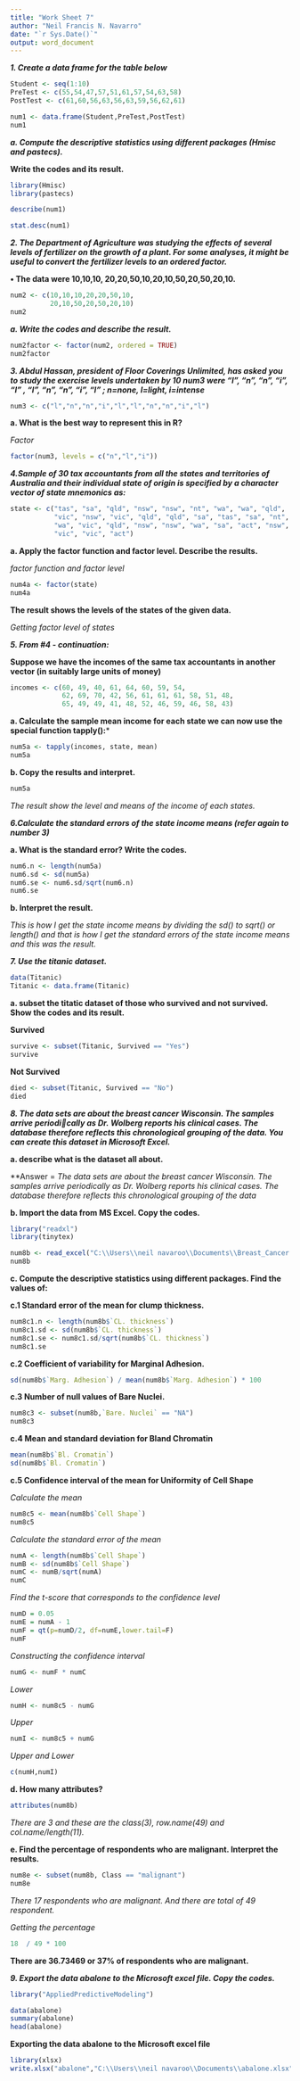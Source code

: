 ---
title: "Work Sheet 7"
author: "Neil Francis N. Navarro"
date: "`r Sys.Date()`"
output: word_document
---

***1. Create a data frame for the table below***

```{r,}
Student <- seq(1:10)
PreTest <- c(55,54,47,57,51,61,57,54,63,58)
PostTest <- c(61,60,56,63,56,63,59,56,62,61)

num1 <- data.frame(Student,PreTest,PostTest)
num1
```


***a. Compute the descriptive statistics using different packages (Hmisc and pastecs).***

**Write the codes and its result.**

```{r,}
library(Hmisc)
library(pastecs)
```

```{r,}
describe(num1)
```

```{r,}
stat.desc(num1)
```


***2. The Department of Agriculture was studying the effects of several levels of fertilizer on the growth of a plant. For some analyses, it might be useful to convert the fertilizer levels to an ordered factor.***

**• The data were 10,10,10, 20,20,50,10,20,10,50,20,50,20,10.**

```{r,}
num2 <- c(10,10,10,20,20,50,10,
          20,10,50,20,50,20,10)
num2
```


***a. Write the codes and describe the result.***

```{r,}
num2factor <- factor(num2, ordered = TRUE)
num2factor
```


***3. Abdul Hassan, president of Floor Coverings Unlimited, has asked you to study the exercise levels undertaken by 10 num3 were “l”, “n”, “n”, “i”, “l” , “l”, “n”, “n”, “i”, “l” ; n=none, l=light, i=intense***


```{r,}
num3 <- c("l","n","n","i","l","l","n","n","i","l")
```


**a. What is the best way to represent this in R?**

*Factor*

```{r,}
factor(num3, levels = c("n","l","i"))
```


***4.Sample of 30 tax accountants from all the states and territories of Australia and their individual state of origin is specified by a character vector of state mnemonics as:***


```{r,}
state <- c("tas", "sa", "qld", "nsw", "nsw", "nt", "wa", "wa", "qld",
           "vic", "nsw", "vic", "qld", "qld", "sa", "tas", "sa", "nt",
           "wa", "vic", "qld", "nsw", "nsw", "wa", "sa", "act", "nsw",
           "vic", "vic", "act")

```

**a. Apply the factor function and factor level. Describe the results.**

*factor function and factor level*

```{r,}
num4a <- factor(state)
num4a
```

**The result shows the levels of the states of the given data.**

*Getting factor level of states*

***5. From #4 - continuation:***

**Suppose we have the incomes of the same tax accountants in another vector (in suitably large units of money)**

```{r,}
incomes <- c(60, 49, 40, 61, 64, 60, 59, 54,
             62, 69, 70, 42, 56, 61, 61, 61, 58, 51, 48,
             65, 49, 49, 41, 48, 52, 46, 59, 46, 58, 43)
```


**a. Calculate the sample mean income for each state we can now use the special function tapply():***

```{r,}
num5a <- tapply(incomes, state, mean)
num5a
```


**b. Copy the results and interpret.**

```{r,}
num5a
```

*The result show the level and means of the income of each states.*


***6.Calculate the standard errors of the state income means (refer again to number 3)***



**a. What is the standard error? Write the codes.**

```{r,}
num6.n <- length(num5a)
num6.sd <- sd(num5a)
num6.se <- num6.sd/sqrt(num6.n)
num6.se
```


**b. Interpret the result.**

*This is how I get the state income means by dividing the sd() to sqrt() or length() and that is how I get the standard errors of the state income means and this was the result.*


***7. Use the titanic dataset.***

```{r,}
data(Titanic)
Titanic <- data.frame(Titanic)
```


**a. subset the titatic dataset of those who survived and not survived. Show the codes and its result.**

**Survived**
```{r,}
survive <- subset(Titanic, Survived == "Yes")
survive
```

**Not Survived**
```{r,}
died <- subset(Titanic, Survived == "No")
died
```


***8. The data sets are about the breast cancer Wisconsin. The samples arrive periodically as Dr. Wolberg reports his clinical cases. The database therefore reflects this chronological grouping of the data. You can create this dataset in Microsoft Excel.***

**a. describe what is the dataset all about.**

**Answer =
*The data sets are about the breast cancer Wisconsin. The samples arrive periodically as Dr. Wolberg reports his clinical cases. The database therefore reflects this chronological grouping of the data*

**b. Import the data from MS Excel. Copy the codes.**

```{r,}
library("readxl")
library(tinytex)
```

```{r,}
num8b <- read_excel("C:\\Users\\neil navaroo\\Documents\\Breast_Cancer.xlsx")
num8b
```

**c. Compute the descriptive statistics using different packages. Find the values of:**

**c.1 Standard error of the mean for clump thickness.**

```{r,}
num8c1.n <- length(num8b$`CL. thickness`)
num8c1.sd <- sd(num8b$`CL. thickness`)
num8c1.se <- num8c1.sd/sqrt(num8b$`CL. thickness`)
num8c1.se
```


**c.2 Coefficient of variability for Marginal Adhesion.**

```{r,}
sd(num8b$`Marg. Adhesion`) / mean(num8b$`Marg. Adhesion`) * 100
```


**c.3 Number of null values of Bare Nuclei.**

```{r,}
num8c3 <- subset(num8b,`Bare. Nuclei` == "NA")
num8c3
```


**c.4 Mean and standard deviation for Bland Chromatin**

```{r,}
mean(num8b$`Bl. Cromatin`)
sd(num8b$`Bl. Cromatin`)
```


**c.5 Confidence interval of the mean for Uniformity of Cell Shape**

*Calculate the mean*

```{r,}
num8c5 <- mean(num8b$`Cell Shape`)
num8c5
```

*Calculate the standard error of the mean*

```{r,}
numA <- length(num8b$`Cell Shape`)
numB <- sd(num8b$`Cell Shape`)
numC <- numB/sqrt(numA)
numC
```

*Find the t-score that corresponds to the confidence level*

```{r,}
numD = 0.05
numE = numA - 1
numF = qt(p=numD/2, df=numE,lower.tail=F)
numF
```

*Constructing the confidence interval*

```{r,}
numG <- numF * numC
```

*Lower*

```{r,}
numH <- num8c5 - numG
```

*Upper*

```{r,}
numI <- num8c5 + numG
```

*Upper and Lower*

```{r,}
c(numH,numI)
```


**d. How many attributes?**

```{r,}
attributes(num8b)
```

*There are 3 and these are the class(3), row.name(49) and col.name/length(11).*

**e. Find the percentage of respondents who are malignant. Interpret the results.**

```{r,}
num8e <- subset(num8b, Class == "malignant")
num8e
```

*There 17 respondents who are malignant.*
*And there are total of 49 respondent.*

*Getting the percentage*

```{r,}
18  / 49 * 100
```

**There are 36.73469 or 37% of respondents who are malignant.**


***9. Export the data abalone to the Microsoft excel file. Copy the codes.***

```{r,}
library("AppliedPredictiveModeling")

data(abalone)
summary(abalone)
head(abalone)
```

**Exporting the data abalone to the Microsoft excel file**

```{r,}
library(xlsx)
write.xlsx("abalone","C:\\Users\\neil navaroo\\Documents\\abalone.xlsx")
```

